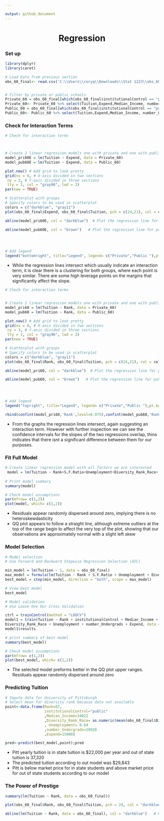 ---

output: github_document
---


<center> <h1> **Regression** </h1> </center>
<h3> **Set up** </h3>
```{r, message=F,warning=F}
library(dplyr)
library(caret)

# Load Data from previous section
obs_60_final<- read.csv('C:\\Users\\roryq\\Downloads\\Stat 1223\\obs_60_final.csv')


# Filter by private or public schools
Private_60 = obs_60_final[which(obs_60_final$institutionalControl == "private"),]
Private_60<- Private_60 %>% select(Tuition,Expend,Median_Income, number_Undergrads,Rank)
Public_60 = obs_60_final[which(obs_60_final$institutionalControl == "public"),]
Public_60<- Public_60 %>% select(Tuition,Expend,Median_Income, number_Undergrads,Rank)

```

<h3> **Check for Interaction Terms** </h3>
```{r}
# Check for interaction terms



# Create 2 linear regression models one with private and one with public to compare expenditure per student and tuition levels
model_pri60E = lm(Tuition ~ Expend, data = Private_60)
model_pub60E = lm(Tuition ~ Expend, data = Public_60)

plot.new() # Add grid to look pretty
grid(nx = 6, # X-axis divided in two sections
 ny = 3, # Y-axis divided in three sections
 lty = 2, col = "gray96", lwd = 2)
par(new = TRUE)

# Scatterplot with groups
# Specify colors to be used in scatterplot
colors = c("darkblue", "gray11")  
plot(obs_60_final$Expend, obs_60_final$Tuition, pch = c(24,21), col = colors[factor(obs_60_final$institutionalControl)],bg=c("lightblue", "brown") ,xlab = "Expend ($)", ylab = "Tuition ($)" , ylim= c(0,90000), main= "Comparison of Tuition and Expenditure for Public and Private School")

abline(model_pri60E, col = "darkblue")  # Plot the regression line for private colleges

abline(model_pub60E, col = "brown")   # Plot the regression line for public colleges




# Add legend
legend("bottomright", title="Legend", legend= c("Private","Public "),pt.bg=c("light blue", "brown"),bg= "whitesmoke", pch= c(24,21),cex=1.1)
```

+ While the regression lines intersect which usually indicate an interaction term, it is clear there is a clustering for both groups, where each point is very similar.  There are some high leverage points on the margins that significantly affect the slope.

```{r}
# Check for interaction terms


# Create 2 linear regression models one with private and one with public to compare expenditure per student and tuition levels
model_pri60 = lm(Tuition ~ Rank, data = Private_60)
model_pub60 = lm(Tuition ~ Rank, data = Public_60)

plot.new() # Add grid to look pretty
grid(nx = 6, # X-axis divided in two sections
 ny = 3, # Y-axis divided in three sections
 lty = 2, col = "gray96", lwd = 2)
par(new = TRUE)

# Scatterplot with groups
# Specify colors to be used in scatterplot
colors = c("darkblue", "gray11")  
plot(obs_60_final$Rank, obs_60_final$Tuition, pch = c(24,21), col = colors[factor(obs_60_final$institutionalControl)],bg=c("lightblue", "brown") ,xlab = "Rank", ylab = "Tuition ($)" , ylim= c(0,90000), main= "Comparison of Tuition and Rank Between Public and Private School")

abline(model_pri60, col = "darkblue")  # Plot the regression line for private colleges

abline(model_pub60, col = "brown")   # Plot the regression line for public colleges




# Add legend
legend("topright", title="Legend", legend= c("Private","Public "),pt.bg=c("light blue", "brown"),bg= "whitesmoke", pch= c(24,21),cex=1.1)
```

```{r}
rbind(confint(model_pri60,'Rank',level=0.975),confint(model_pub60,'Rank',level=0.975))
```

+ From the graphs the regression lines intersect, again suggesting an interaction term.  However with further inspection we can see the confidence intervals for the slopes of the two regressions overlap, thins indicates that there isnt a significant difference between them for our purposes.

<h3> **Fit Full Model** </h3>
```{r}

# Create linear regression model with all factors we are interested
 model = lm(Tuition ~ Rank+S.F.Ratio+Unemployment+Diversity_Rank_Race+ Expend+perc.alumni +institutionalControl+number_Undergrads+Median_Income+Grad.Rate+ Crime.Rate+Cost_of_Living+AVG_C_two_I , data = obs_60_final)
 
# Print model summary
summary(model)
```

```{r}
# Check model assumptions
par(mfrow= c(1,2))
plot(model, which= c(1,2))
```

+ Residuals appear randomly dispersed around zero, implying there is no heteroskewdasticity
+ QQ plot appears to follow a straight line, although extreme outliers at the top of the range begin to affect the very top of the plot, showing that our observations are approximately normal with a slight left skew

<h3> **Model Selection** </h3>
```{r}

# Model selection
# Use Forward and Backward Stepwise Regression Selection (AIC)

min_model = lm(Tuition ~ 1, data = obs_60_final)
max_model = formula(lm(Tuition ~ Rank + S.F.Ratio + Unemployment + Diversity_Rank_Race + Expend+ institutionalControl+number_Undergrads+Median_Income+Grad.Rate+Crime.Rate+Cost_of_Living, data = obs_60_final))
best_model = step(min_model, direction = "both", scope = max_model)

# View best model
best_model
```

```{r}

# Model validation
# Use Leave One Our Cross Validation

ctrl = trainControl(method = "LOOCV")
model1 = train(Tuition ~ Rank + institutionalControl + Median_Income + 
Diversity_Rank_Race + Unemployment + number_Undergrads + Expend, data = obs_60_final, method = "lm", trControl = ctrl)
model1$results


```

```{r}
# print summary of best model
summary(best_model)
```

```{r}
# Check model assumptions
par(mfrow= c(1,2))
plot(best_model, which= c(1,2))
```
+ The selected model preforms better in the QQ plot upper ranges.  Residuals appear randomly dispersed around zero


<h3> **Predicting Tuition** </h3>

```{r}

# Impute data for University of Pittsburgh
# Select mean for diversity rank because data not available
point<-data.frame(Rank=67,
                  institutionalControl="public"
                  ,Median_Income=34022
                  ,Diversity_Rank_Race= as.numeric(mean(obs_60_final$Diversity_Rank_Race))
                  , Unemployment= 0.04
                  ,number_Undergrads=19928
                  ,Expend=15000)
```

```{r}
pred<-predict(best_model,point);pred
```
+ Pitt yearly tuition is in state tuition is $22,000 per year and out of state tuition is 37,320
+ The predicted tuition according to out model was $29,843
+ Pitt is below market price for in state students and above market price for out of state students according to our model

<h3> **The Power of Prestige** </h3>
```{r}
summary(lm(Tuition ~ Rank, data = obs_60_final))
```

```{r}
plot(obs_60_final$Rank, obs_60_final$Tuition, pch = 24, col = "darkblue",bg="lightblue" ,xlab = "Rank", ylab = "Tuition ($)" ,  main= "Rank Predicting Tuition")

abline(lm(Tuition ~ Rank, data = obs_60_final), col = "darkblue")   # Plot the regression line for Rank
```




